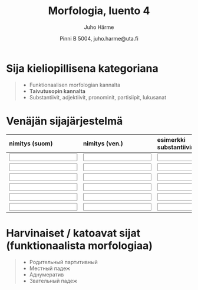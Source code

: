 % Morfologia, luento 4
% Juho Härme
% Pinni B 5004, juho.harme@uta.fi


# Sija kieliopillisena kategoriana

>- Funktionaalisen morfologian kannalta
>- **Taivutusopin kannalta**
>- Substantiivit, adjektiivit, pronominit, partisiipit, lukusanat

# Venäjän sijajärjestelmä

<!--  Vuorotellen oppilasjärjestyksessä, kukin luettelee sijan suomeksi ja venäjäksi + jonkin substantiivin tässä sijassa -->
<!--  Kierrätä langatonta näppistä? :P -->

<table>
<thead>
<tr class="header">
<th align="left">nimitys (suom)</th>
<th align="left">nimitys (ven.)</th>
<th align="left">esimerkki substantiivista</th>
</tr>
</thead>
<tbody>
<tr class="odd">
<td align="left"><input type="text"></td>
<td align="left"><input type="text"></td>
<td align="left"><input type="text"></td>
</tr>
<tr class="even">
<td align="left"><input type="text"></td>
<td align="left"><input type="text"></td>
<td align="left"><input type="text"></td>
</tr>
<tr class="odd">
<td align="left"><input type="text"></td>
<td align="left"><input type="text"></td>
<td align="left"><input type="text"></td>
</tr>
<tr class="even">
<td align="left"><input type="text"></td>
<td align="left"><input type="text"></td>
<td align="left"><input type="text"></td>
</tr>
<tr class="odd">
<td align="left"><input type="text"></td>
<td align="left"><input type="text"></td>
<td align="left"><input type="text"></td>
</tr>
<tr class="even">
<td align="left"><input type="text"></td>
<td align="left"><input type="text"></td>
<td align="left"><input type="text"></td>
</tr>
</tbody>
</table>

# Harvinaiset / katoavat sijat (funktionaalista morfologiaa)

>- Родительный партитивный
>- Местный падеж
>- Аднумератив
>- Звательный падеж

<!--  pandoc -f markdown -s luento4.Rmd -t slideous -o luento4.html --self-contained --include-in-header=fontheader.html --smart -->


